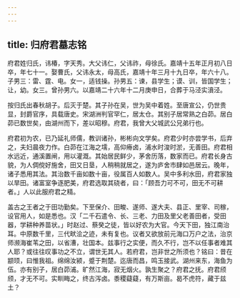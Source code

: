```yaml
---
---
---
```

title: 归府君墓志铭
---



府君姓归氏，讳椿，字天秀。大父讳仁，父讳祚，母徐氏。嘉靖十五年正月初八日卒，年七十一。娶曹氏，父讳永太，母高氏，嘉靖十年三月十九日卒，年六十八。子男三：雷、霆、电。女一，适钱操。孙男五：谏，县学生；谟、训，皆国学生；让，幼。女三。曾孙男六。以嘉靖二十六年十二月庚申日，合葬于马泾实濆泾。

按归氏出春秋胡子。后灭于楚。其子孙在吴，世为吴中着姓。至唐宣公，仍世贵显，封爵官序，具载唐史。宋湖洲判官罕仁，居太仓。其别子居常熟之白茆。居白茆已数世矣，由湖州而下，差以昭穆。府君，我曾大父城武公兄弟行也。

府君初为农，已乃延礼师儒，教训诸孙，彬彬向文学矣。府君少时亦尝学书，后弃之，夫妇晨夜力作。白茆在江海之壖，高仰瘠卤，浦水时浚时淤，无善田。府君相水远近，通溪置闸，用以灌溉。其始居民鲜少，茅舍历落，数家而已。府君长身古貌，为人倜傥好施舍，田又日垦，人稍稍就居之，遂为庐舍市肆如邑居云。晚年，诸子悉用其法。其治数千亩如数十亩，役属百人如数人。吴中多利水田，府君家独以旱田。诸富室争逐肥美，府君选取其硗者，曰：「顾吾力可不可，田无不可耕者。」人以此服府君之精。

盖古之王者之于田功勤矣。下至保介、田畯、遂师、遂大夫、县正、里宰、司稼，设官用人，如是悉也。汉「二千石遣令、长、三老、力田及里父老善田者，受田器，学耕种养苗状。」时赵过、蔡癸之徒，皆以好农为大官。今天下田，独江南治耳。中原数千里，三代畎浍之迹，未有复也。议者又欲放前元海口万户之法，治京师濒海崔苇之田，以省漕，壮国本。兹事行之实便，而久不行，岂不以任事者难其人耶？或往往叹事功之不立，谓世无其人。若府君，岂非世之所须也？铭曰：昔在颛顼，曰惟我祖。绵绵汝颍，蹙于荆楚。迄唐而昌，鸣玉接武。湖州来东，海鱼为伍。亦有别子，居白茆浦。旷然江海，寂无烟火。孰生聚之？府君之抚。府君颀颀，才无不可。实甽畮之，终古泻卤。黍稷薿薿，有万斯亩。曷不虎符，藏于兹土？